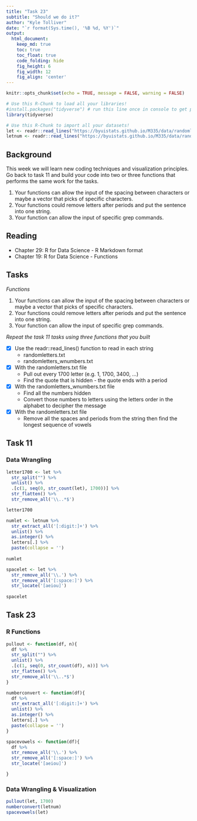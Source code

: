 ```yaml
---
title: "Task 23"
subtitle: "Should we do it?"
author: "Kyle Tolliver"
date: "`r format(Sys.time(), '%B %d, %Y')`"
output:
  html_document:  
    keep_md: true
    toc: true
    toc_float: true
    code_folding: hide
    fig_height: 6
    fig_width: 12
    fig_align: 'center'
---
```


```r
knitr::opts_chunk$set(echo = TRUE, message = FALSE, warning = FALSE)
```

```r
# Use this R-Chunk to load all your libraries!
#install.packages("tidyverse") # run this line once in console to get package
library(tidyverse)
```

```r
# Use this R-Chunk to import all your datasets!
let <- readr::read_lines("https://byuistats.github.io/M335/data/randomletters.txt") 
letnum <- readr::read_lines("https://byuistats.github.io/M335/data/randomletters_wnumbers.txt")
```

## Background

This week we will learn new coding techniques and visualization principles. Go back to task 11 and build your code into two or three functions that performs the same work for the tasks.

1. Your functions can allow the input of the spacing between characters or maybe a vector that picks of specific characters.
2. Your functions could remove letters after periods and put the sentence into one string.
3. Your function can allow the input of specific grep commands.

## Reading

* Chapter 29: R for Data Science - R Markdown format
* Chapter 19: R for Data Science - Functions

## Tasks

*Functions*

1. Your functions can allow the input of the spacing between characters or maybe a vector that picks of specific characters.
2. Your functions could remove letters after periods and put the sentence into one string.
3. Your function can allow the input of specific grep commands.

*Repeat the task 11 tasks using three functions that you built*

* [X] Use the readr::read_lines() function to read in each string
  + randomletters.txt 
  + randomletters_wnumbers.txt
* [X] With the randomletters.txt file
  + Pull out every 1700 letter (e.g. 1, 1700, 3400, …) 
  + Find the quote that is hidden - the quote ends with a period
* [X] With the randomletters_wnumbers.txt file
  + Find all the numbers hidden 
  + Convert those numbers to letters using the letters order in the alphabet to decipher the message
* [X] With the randomletters.txt file
  + Remove all the spaces and periods from the string then find the longest sequence of vowels

## Task 11

### Data Wrangling 

```r
letter1700 <- let %>% 
  str_split("") %>% 
  unlist() %>% 
  .[c(1, seq(0, str_count(let), 1700))] %>% 
  str_flatten() %>% 
  str_remove_all('\\..*$')

letter1700

numlet <- letnum %>% 
  str_extract_all('[:digit:]+') %>% 
  unlist() %>% 
  as.integer() %>% 
  letters[.] %>% 
  paste(collapse = '')
  
numlet

spacelet <- let %>% 
  str_remove_all('\\.') %>% 
  str_remove_all('[:space:]') %>% 
  str_locate('[aeiou]')
  
spacelet
```

## Task 23

### R Functions

```r
pullout <- function(df, n){
  df %>% 
  str_split("") %>% 
  unlist() %>% 
  .[c(1, seq(0, str_count(df), n))] %>% 
  str_flatten() %>% 
  str_remove_all('\\..*$')
}

numberconvert <- function(df){
  df %>% 
  str_extract_all('[:digit:]+') %>% 
  unlist() %>% 
  as.integer() %>% 
  letters[.] %>% 
  paste(collapse = '')
}

spacevowels <- function(df){
  df %>% 
  str_remove_all('\\.') %>% 
  str_remove_all('[:space:]') %>% 
  str_locate('[aeiou]')

}
```

### Data Wrangling & Visualization 

```r
pullout(let, 1700)
numberconvert(letnum)
spacevowels(let)
```